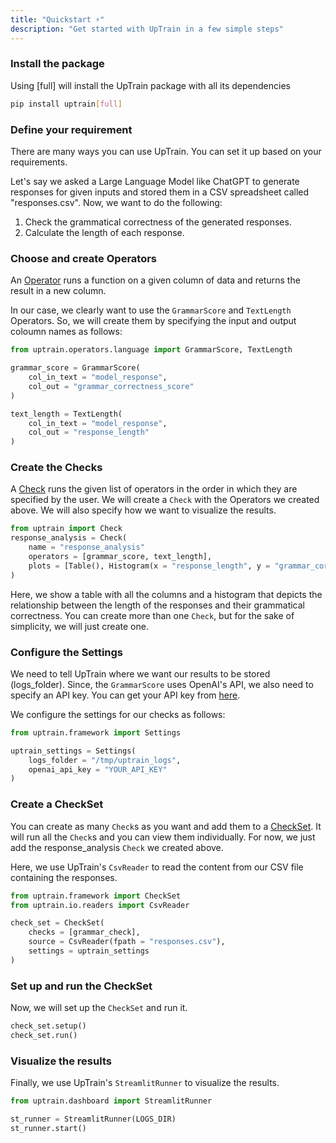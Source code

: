 ```yaml
---
title: "Quickstart ⚡️"
description: "Get started with UpTrain in a few simple steps"
---
```


### Install the package 

Using [full] will install the UpTrain package with all its dependencies

```bash
pip install uptrain[full]
```


### Define your requirement

There are many ways you can use UpTrain. You can set it up based on your requirements. 

Let's say we asked a Large Language Model like ChatGPT to generate responses for given inputs and stored them in a CSV spreadsheet called "responses.csv". Now, we want to do the following:

1. Check the grammatical correctness of the generated responses.
2. Calculate the length of each response.


### Choose and create Operators

An [Operator](https://uptrain-ai.github.io/uptrain/operators/ColumnExpand) runs a function on a given column of data and returns the result in a new column.

In our case, we clearly want to use the `GrammarScore` and `TextLength` Operators. So, we will create them by specifying the input and output coloumn names as follows:

```python
from uptrain.operators.language import GrammarScore, TextLength

grammar_score = GrammarScore(
    col_in_text = "model_response",
    col_out = "grammar_correctness_score"
)

text_length = TextLength(
    col_in_text = "model_response",
    col_out = "response_length"
)
```


### Create the Checks

A [Check](https://uptrain-ai.github.io/uptrain/framework/Check) runs the given list of operators in the order in which they are specified by the user. We will create a `Check` with the Operators we created above. We will also specify how we want to visualize the results. 

```python
from uptrain import Check
response_analysis = Check(
    name = "response_analysis"
    operators = [grammar_score, text_length],
    plots = [Table(), Histogram(x = "response_length", y = "grammar_correctness_score")]
)
```

Here, we show a table with all the columns and a histogram that depicts the relationship between the length of the responses and their grammatical correctness. 
You can create more than one `Check`, but for the sake of simplicity, we will just create one.


### Configure the Settings

We need to tell UpTrain where we want our results to be stored (logs_folder). Since, the `GrammarScore` uses OpenAI's API, we also need to specify an API key. You can get your API key from [here](https://platform.openai.com/account/api-keys).

We configure the settings for our checks as follows:

```python
from uptrain.framework import Settings

uptrain_settings = Settings(
    logs_folder = "/tmp/uptrain_logs",
    openai_api_key = "YOUR_API_KEY"
)
```


### Create a CheckSet

You can create as many `Check`s as you want and add them to a [CheckSet](https://uptrain-ai.github.io/uptrain/framework/CheckSet). It will run all the `Check`s and you can view them individually. For now, we just add the response_analysis `Check` we created above. 

Here, we use UpTrain's `CsvReader` to read the content from our CSV file containing the responses.

```python
from uptrain.framework import CheckSet
from uptrain.io.readers import CsvReader

check_set = CheckSet(
    checks = [grammar_check],
    source = CsvReader(fpath = "responses.csv"),
    settings = uptrain_settings
)
```


### Set up and run the CheckSet

Now, we will set up the `CheckSet` and run it. 

```python
check_set.setup()
check_set.run()
```


### Visualize the results

Finally, we use UpTrain's `StreamlitRunner` to visualize the results. 

```python
from uptrain.dashboard import StreamlitRunner

st_runner = StreamlitRunner(LOGS_DIR)
st_runner.start()
```
